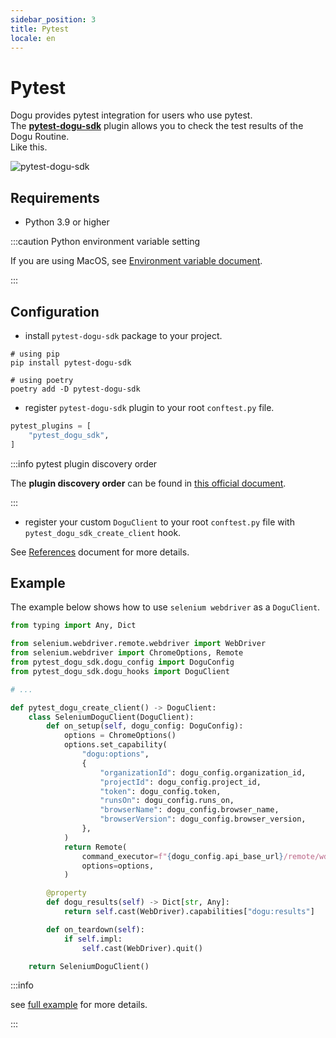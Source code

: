 ```yaml
---
sidebar_position: 3
title: Pytest
locale: en
---
```


# Pytest

Dogu provides pytest integration for users who use pytest.  
The [**pytest-dogu-sdk**](https://pypi.org/project/pytest-dogu-sdk) plugin allows you to check the test results of the Dogu Routine.  
Like this.

![pytest-dogu-sdk](/img/testing-framework-support/pytest.png)

## Requirements

- Python 3.9 or higher

:::caution Python environment variable setting

If you are using MacOS, see [Environment variable document](/device-farm/host#environment-variable).

:::

## Configuration

- install `pytest-dogu-sdk` package to your project.

```shell
# using pip
pip install pytest-dogu-sdk

# using poetry
poetry add -D pytest-dogu-sdk
```

- register `pytest-dogu-sdk` plugin to your root `conftest.py` file.

```python
pytest_plugins = [
    "pytest_dogu_sdk",
]
```

:::info pytest plugin discovery order

The **plugin discovery order** can be found in [this official document](https://docs.pytest.org/en/7.1.x/how-to/writing_plugins.html#plugin-discovery-order-at-tool-startup).

:::

- register your custom `DoguClient` to your root `conftest.py` file with `pytest_dogu_sdk_create_client` hook.

See [References](./references) document for more details.

## Example

The example below shows how to use `selenium webdriver` as a `DoguClient`.

```python
from typing import Any, Dict

from selenium.webdriver.remote.webdriver import WebDriver
from selenium.webdriver import ChromeOptions, Remote
from pytest_dogu_sdk.dogu_config import DoguConfig
from pytest_dogu_sdk.dogu_hooks import DoguClient

# ...

def pytest_dogu_create_client() -> DoguClient:
    class SeleniumDoguClient(DoguClient):
        def on_setup(self, dogu_config: DoguConfig):
            options = ChromeOptions()
            options.set_capability(
                "dogu:options",
                {
                    "organizationId": dogu_config.organization_id,
                    "projectId": dogu_config.project_id,
                    "token": dogu_config.token,
                    "runsOn": dogu_config.runs_on,
                    "browserName": dogu_config.browser_name,
                    "browserVersion": dogu_config.browser_version,
                },
            )
            return Remote(
                command_executor=f"{dogu_config.api_base_url}/remote/wd/hub",
                options=options,
            )

        @property
        def dogu_results(self) -> Dict[str, Any]:
            return self.cast(WebDriver).capabilities["dogu:results"]

        def on_teardown(self):
            if self.impl:
                self.cast(WebDriver).quit()

    return SeleniumDoguClient()
```

:::info

see [full example](https://github.com/dogu-team/dogu-examples/tree/main/selenium/python/pytest) for more details.

:::
